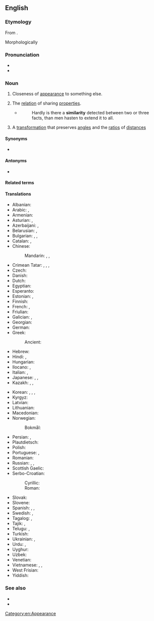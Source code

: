 ==English==
{{wikipedia}}

===Etymology===
{{root|en|ine-pro|*sem-}}
From {{etyl|fr|en}} {{m|fr|similarité}}.

Morphologically {{suffix|en|similar|ity|nocat=1}}

===Pronunciation===
* {{IPA|en|/sɪmɪˈlæɹɪti/}}
* {{rhymes|en|æɹɪti}}

===Noun===
{{en-noun|~}}

# Closeness of [[appearance]] to something else.
# {{lb|en|philosophy}} The [[relation]] of sharing [[properties]].
#* {{RQ:Hamilton Metaphysics and Logic}}
#*: Hardly is there a '''similarity''' detected between two or three facts, than men hasten to extend it to all.
# {{lb|en|maths}} A [[transformation]] that preserves [[angle]]s and the [[ratio]]s of [[distance]]s

====Synonyms====
* {{l|en|resemblance}}

====Antonyms====
* {{l|en|difference}}

====Related terms====
{{rootsee|en|sem}}

====Translations====
{{trans-top|closeness of appearance}}
* Albanian: {{t+|sq|ngjashmëri|f}}
* Arabic: {{t|ar|تَشَابُه|m}}, {{t+|ar|شَبَه|m}}
* Armenian: {{t+|hy|նմանություն}}
* Asturian: {{t|ast|asemeyanza|f}}, {{t|ast|semeyanza|f}}
* Azerbaijani: {{t|az|bənzərlik}}, {{t|az|oxşarlıq}}
* Belarusian: {{t|be|падабе́нства|n}}, {{t|be|падо́бнасць|f}}
* Bulgarian: {{t+|bg|схо́дство|n}}, {{t+|bg|подо́бие|n}}, {{t+|bg|при́лика|f}}
* Catalan: {{t|ca|semblança|f}}, {{t|ca|similitud|f}}
* Chinese:
*: Mandarin: {{t+|cmn|相似|tr=xiāngsì|sc=Hani}}, {{t+|cmn|類似}}, {{t+|cmn|类似|tr=lèisì}}
* Crimean Tatar: {{t|crh|oşama}}, {{t|crh|oşav}}, {{t|crh|beñzme}}, {{t|crh|beñzev}}
* Czech: {{t+|cs|podobnost|f}}
* Danish: {{t+|da|lighed|c}}
* Dutch: {{t+|nl|gelijkenis|f}}
* Egyptian: {{t-egy|mjt|h=mi-t}}
* Esperanto: {{t|eo|simileco}}
* Estonian: {{t|et|sarnasus}}, {{t|et|samalaadsus}}
* Finnish: {{t+|fi|samankaltaisuus}}
* French: {{t+|fr|similarité|f}}, {{t+|fr|similitude|f}}
* Friulian: {{t|fur|someance|f}}
* Galician: {{t+|gl|semellanza|f}}, {{t+|gl|similitude|f}}
* Georgian: {{t|ka|მსგავსება}}
* German: {{t+|de|Ähnlichkeit|f}}
* Greek: {{t+|el|ομοιότητα|f}}
*: Ancient: {{t|grc|ὁμοιότης|f}}
* Hebrew: {{t+|he|דִּמְיוֹן|m|tr=dimyón}}
* Hindi: {{t+|hi|समानता|f}}, {{t|hi|समरूपता|f}}
* Hungarian: {{t+|hu|hasonlóság}}
* Ilocano: {{t|ilo|apiring}}, {{t|ilo|ariring}}
* Italian: {{t|it|similarità}}, {{t+|it|somiglianza|f}}
* Japanese: {{t+|ja|類似|tr=るいじ, ruiji|sc=Jpan}}, {{t|ja|類似性|tr=るいじせい, ruijisei}}, {{t+|ja|相似|tr=そうじ, sōji}}
* Kazakh: {{t|kk|ұқсастық}}, {{t|kk|ұқсастылық}}, {{t|kk|жанасым}}
{{trans-mid}}
* Korean: {{t+|ko|유사}}, {{t+|ko|유사성}}, {{t+|ko|닮음}}, {{t|ko|상사}}
* Kyrgyz: {{t+|ky|окшоштук}}
* Latvian: {{t+|lv|līdzība|f}}
* Lithuanian: {{t|lt|panašumas|m}}
* Macedonian: {{t|mk|сличност|f}}
* Norwegian:
*: Bokmål: {{t+|no|likhet|m|f}}
* Persian: {{t+|fa|تشابه|tr=tašâboh}}, {{t+|fa|شباهت|tr=šabâhat}}
* Plautdietsch: {{t|pdt|Änlichkjeit|f}}
* Polish: {{t+|pl|podobieństwo|n}}
* Portuguese: {{t+|pt|semelhança|f}}, {{t|pt|similaridade|f}}
* Romanian: {{t+|ro|similaritate}}
* Russian: {{t+|ru|схо́дство|n}}, {{t+|ru|подо́бие|n}}, {{t+|ru|схо́жесть|f}}
* Scottish Gaelic: {{t|gd|coltas|m}}
* Serbo-Croatian:
*: Cyrillic: {{t|sh|сли̏чно̄ст|f}}
*: Roman: {{t+|sh|slȉčnōst|f}}
* Slovak: {{t|sk|podobnosť|f}}
* Slovene: {{t|sl|podobnost|f}}
* Spanish: {{t+|es|semejanza|f}}, {{t+|es|similitud|f}}, {{qualifier|barbarism}} {{t|es|similaridad|f}}
* Swedish: {{t+|sv|likhet|c}}, {{t|sv|similaritet|c}}
* Tagalog: {{t|tl|pagkakahawig}}, {{t|tl|wangis}}
* Tajik: {{t+|tg|шабоҳат}}, {{t|tg|монандӣ}}
* Telugu: {{t+|te|సారూప్యత}}, {{t|te|ఒకే పోలిక}}
* Turkish: {{t+|tr|benzerlik}}
* Ukrainian: {{t|uk|схо́жість|f}}, {{t|uk|поді́бність|f}}
* Urdu: {{t|ur|شباﮩت|f|tr=śabāhat}}, {{t|ur|مشابہت|f|tr=muśābahat}}
* Uyghur: {{t|ug|ئوخشاشلىق}}
* Uzbek: {{t+|uz|oʻxshashlik}}
* Venetian: {{t|vec|somejansa|f}}
* Vietnamese: {{t+|vi|giống nhau|alt=sự giống nhau}}, {{t+|vi|tương tự|alt=sự tương tự}}, {{t+|vi|đồng dạng|alt=sự đồng dạng}}
* West Frisian: {{t|fy|likenis}}
* Yiddish: {{t|yi|ענלעכקייט|f}}
{{trans-bottom}}

===See also===
* {{l|en|likeness}}
* {{l|en|alikeness}}

[[Category:en:Appearance]]